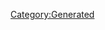 {{Database/Costume/CostumeInfo
 |ID=69
 |DivaId=4
 |PrismCostumeId=9
 |Enabled=2
 |SkillId=13
 |EODICFLJAKO=False
 |AGBPBDODKBK=1
 |HMCOGDICFNB=1
 |LevelMax=5
 |HGBJODBCJDA=5
 |EGLDFPILJLG=0
 |GLEEPAFMPLO=True
 |IIELLEPEEFH=7070
}}
[[Category:Generated]]
